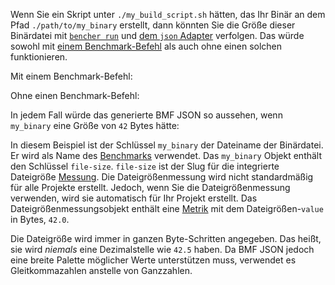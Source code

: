 
Wenn Sie ein Skript unter `./my_build_script.sh` hätten, das Ihr Binär an dem Pfad `./path/to/my_binary` erstellt,
dann könnten Sie die Größe dieser Binärdatei mit
<code><a href="/de/docs/explanation/bencher-run/">bencher run</a></code>
und [dem `json` Adapter][json adapter] verfolgen.
Das würde sowohl mit [einem Benchmark-Befehl][bencher run] als auch ohne einen solchen funktionieren.

Mit einem Benchmark-Befehl:
<CmdExample />

Ohne einen Benchmark-Befehl:
<NoCmdExample />

In jedem Fall würde das generierte BMF JSON so aussehen,
wenn `my_binary` eine Größe von `42` Bytes hätte:

<JsonExample />

In diesem Beispiel ist der Schlüssel `my_binary` der Dateiname der Binärdatei.
Er wird als Name des [Benchmarks][benchmark] verwendet.
Das `my_binary` Objekt enthält den Schlüssel `file-size`.
`file-size` ist der Slug für die integrierte Dateigröße [Messung][measure].
Die Dateigrößenmessung wird nicht standardmäßig für alle Projekte erstellt.
Jedoch, wenn Sie die Dateigrößenmessung verwenden,
wird sie automatisch für Ihr Projekt erstellt.
Das Dateigrößenmessungsobjekt enthält eine [Metrik][metric]
mit dem Dateigrößen-`value` in Bytes, `42.0`.

Die Dateigröße wird immer in ganzen Byte-Schritten angegeben.
Das heißt, sie wird _niemals_ eine Dezimalstelle wie `42.5` haben.
Da BMF JSON jedoch eine breite Palette möglicher Werte unterstützen muss,
verwendet es Gleitkommazahlen anstelle von Ganzzahlen.

[json adapter]: /de/docs/explanation/adapters/#-json
[bencher run]: /de/docs/explanation/bencher-run/#benchmark-command

[benchmark]: /de/docs/explanation/benchmarking/#benchmark
[measure]: /de/docs/explanation/benchmarking/#measure
[metric]: /de/docs/explanation/benchmarking/#metrics